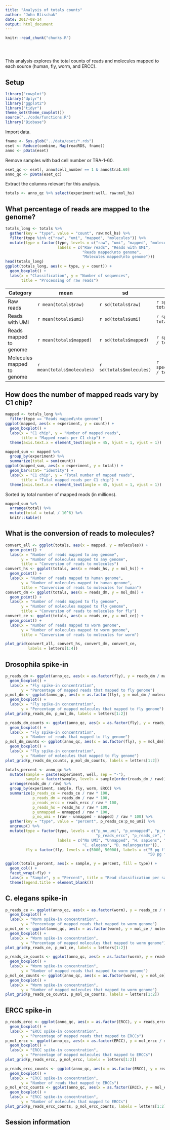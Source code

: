 ```yaml
---
title: "Analysis of totals counts"
author: "John Blischak"
date: 2017-08-14
output: html_document
---
```


<!-- The file analysis/chunks.R contains chunks that define default settings
shared across the workflowr files. -->
```r
knitr::read_chunk("chunks.R")
```

<!-- Update knitr chunk options -->
```r
```

<!-- Insert the date the file was last updated -->
```r
```

<!-- Insert the code version (Git commit SHA1) if Git repository exists and R
 package git2r is installed -->
```r
```

This analysis explores the total counts of reads and molecules mapped to each
source (human, fly, worm, and ERCC).

## Setup

```r
library("cowplot")
library("dplyr")
library("ggplot2")
library("tidyr")
theme_set(theme_cowplot())
source("../code/functions.R")
library("Biobase")
```

Import data.

```r
fname <- Sys.glob("../data/eset/*.rds")
eset <- Reduce(combine, Map(readRDS, fname))
anno <- pData(eset)
```

Remove samples with bad cell number or TRA-1-60.

```r
eset_qc <- eset[, anno$cell_number == 1 & anno$tra1.60]
anno_qc <- pData(eset_qc)
```

Extract the columns relevant for this analysis.

```r
totals <- anno_qc %>% select(experiment:well, raw:mol_hs)
```

## What percentage of reads are mapped to the genome?

```r
totals_long <- totals %>%
  gather(key = "type", value = "count", raw:mol_hs) %>%
  filter(type %in% c("raw", "umi", "mapped", "molecules")) %>%
  mutate(type = factor(type, levels = c("raw", "umi", "mapped", "molecules"),
                       labels = c("Raw reads", "Reads with UMI",
                                  "Reads mapped\nto genome",
                                  "Molecules mapped\nto genome")))
head(totals_long)
ggplot(totals_long, aes(x = type, y = count)) +
  geom_boxplot() +
  labs(x = "Classification", y = "Number of sequences",
       title = "Processing of raw reads")
```

Category  | mean | sd | \% of raw (mean)
------------- | ------------- | ------------- | -------------
Raw reads  | `r mean(totals$raw)` | `r sd(totals$raw)` | `r specify_decimal(mean(totals$raw / totals$raw), k = 2)`
Reads with UMI  | `r mean(totals$umi)` | `r sd(totals$umi)` | `r specify_decimal(mean(totals$umi / totals$raw), k = 2)`
Reads mapped to genome  | `r mean(totals$mapped)` | `r sd(totals$mapped)` | `r specify_decimal(mean(totals$mapped / totals$raw), k = 2)`
Molecules mapped to genome  | `r mean(totals$molecules)` | `r sd(totals$molecules)` | `r specify_decimal(mean(totals$molecules / totals$raw), k = 2)`

## How does the number of mapped reads vary by C1 chip?

```r
mapped <- totals_long %>%
  filter(type == "Reads mapped\nto genome")
ggplot(mapped, aes(x = experiment, y = count)) +
  geom_boxplot() +
  labs(x = "C1 chip", y = "Number of mapped reads",
       title = "Mapped reads per C1 chip") +
  theme(axis.text.x = element_text(angle = 45, hjust = 1, vjust = 1))
```

```r
mapped_sum <- mapped %>%
  group_by(experiment) %>%
  summarize(total = sum(count))
ggplot(mapped_sum, aes(x = experiment, y = total)) +
  geom_bar(stat= "identity") +
  labs(x = "C1 chip", y = "Total number of mapped reads",
       title = "Total mapped reads per C1 chip") +
  theme(axis.text.x = element_text(angle = 45, hjust = 1, vjust = 1))
```

Sorted by total number of mapped reads (in millions).

```r
mapped_sum %>%
  arrange(total) %>%
  mutate(total = total / 10^6) %>%
  knitr::kable()
```

## What is the conversion of reads to molecules?

```r
convert_all <- ggplot(totals, aes(x = mapped, y = molecules)) +
  geom_point() +
  labs(x = "Number of reads mapped to any genome",
       y = "Number of molecules mapped to any genome",
       title = "Conversion of reads to molecules")
convert_hs <- ggplot(totals, aes(x = reads_hs, y = mol_hs)) +
  geom_point() +
  labs(x = "Number of reads mapped to human genome",
       y = "Number of molecules mapped to human genome",
       title = "Conversion of reads to molecules for human")
convert_dm <- ggplot(totals, aes(x = reads_dm, y = mol_dm)) +
  geom_point() +
  labs(x = "Number of reads mapped to fly genome",
       y = "Number of molecules mapped to fly genome",
       title = "Conversion of reads to molecules for fly")
convert_ce <- ggplot(totals, aes(x = reads_ce, y = mol_ce)) +
  geom_point() +
  labs(x = "Number of reads mapped to worm genome",
       y = "Number of molecules mapped to worm genome",
       title = "Conversion of reads to molecules for worm")

plot_grid(convert_all, convert_hs, convert_dm, convert_ce,
          labels = letters[1:4])
```

## Drosophila spike-in

```r
p_reads_dm <- ggplot(anno_qc, aes(x = as.factor(fly), y = reads_dm / mapped * 100)) +
  geom_boxplot() +
  labs(x = "Fly spike-in concentration",
       y = "Percentage of mapped reads that mapped to fly genome")
p_mol_dm <- ggplot(anno_qc, aes(x = as.factor(fly), y = mol_dm / molecules * 100)) +
  geom_boxplot() +
  labs(x = "Fly spike-in concentration",
       y = "Percentage of mapped molecules that mapped to fly genome")
plot_grid(p_reads_dm, p_mol_dm, labels = letters[1:2])
```

```r
p_reads_dm_counts <- ggplot(anno_qc, aes(x = as.factor(fly), y = reads_dm)) +
  geom_boxplot() +
  labs(x = "Fly spike-in concentration",
       y = "Number of reads that mapped to fly genome")
p_mol_dm_counts <- ggplot(anno_qc, aes(x = as.factor(fly), y = mol_dm)) +
  geom_boxplot() +
  labs(x = "Fly spike-in concentration",
       y = "Number of molecules that mapped to fly genome")
plot_grid(p_reads_dm_counts, p_mol_dm_counts, labels = letters[1:2])
```

```r
totals_percent <- anno_qc %>%
  mutate(sample = paste(experiment, well, sep = "-"),
         sample = factor(sample, levels = sample[order(reads_dm / raw)])) %>%
  arrange(reads_dm / raw) %>%
  group_by(experiment, sample, fly, worm, ERCC) %>%
  summarize(p_reads_ce = reads_ce / raw * 100,
            p_reads_dm = reads_dm / raw * 100,
            p_reads_ercc = reads_ercc / raw * 100,
            p_reads_hs = reads_hs / raw * 100,
            p_unmapped = unmapped / raw * 100,
            p_no_umi = (raw - unmapped - mapped) / raw * 100) %>%
  gather(key = "type", value = "percent", p_reads_ce:p_no_umi) %>%
  ungroup() %>%
  mutate(type = factor(type, levels = c("p_no_umi", "p_unmapped", "p_reads_hs",
                                        "p_reads_ercc", "p_reads_ce", "p_reads_dm"),
                       labels = c("No UMI", "Unmapped", "H. sapiens", "ERCC",
                                  "C. elegans", "D. melanogaster")),
         fly = factor(fly, levels = c(5000, 50000), labels = c("5 pg fly spike-on",
                                                               "50 pg fly spike-on")))

ggplot(totals_percent, aes(x = sample, y = percent, fill = type)) +
  geom_col() +
  facet_wrap(~fly) +
  labs(x = "Sample", y = "Percent", title = "Read classification per sample") +
  theme(legend.title = element_blank())
```

## C. elegans spike-in

```r
p_reads_ce <- ggplot(anno_qc, aes(x = as.factor(worm), y = reads_ce / mapped * 100)) +
  geom_boxplot() +
  labs(x = "Worm spike-in concentration",
       y = "Percentage of mapped reads that mapped to worm genome")
p_mol_ce <- ggplot(anno_qc, aes(x = as.factor(worm), y = mol_ce / molecules * 100)) +
  geom_boxplot() +
  labs(x = "Worm spike-in concentration",
       y = "Percentage of mapped molecules that mapped to worm genome")
plot_grid(p_reads_ce, p_mol_ce, labels = letters[1:2])
```

```r
p_reads_ce_counts <- ggplot(anno_qc, aes(x = as.factor(worm), y = reads_ce)) +
  geom_boxplot() +
  labs(x = "Worm spike-in concentration",
       y = "Number of mapped reads that mapped to worm genome")
p_mol_ce_counts <- ggplot(anno_qc, aes(x = as.factor(worm), y = mol_ce)) +
  geom_boxplot() +
  labs(x = "Worm spike-in concentration",
       y = "Number of mapped molecules that mapped to worm genome")
plot_grid(p_reads_ce_counts, p_mol_ce_counts, labels = letters[1:2])
```


## ERCC spike-in

```r
p_reads_ercc <- ggplot(anno_qc, aes(x = as.factor(ERCC), y = reads_ercc / mapped * 100)) +
  geom_boxplot() +
  labs(x = "ERCC spike-in concentration",
       y = "Percentage of mapped reads that mapped to ERCCs")
p_mol_ercc <- ggplot(anno_qc, aes(x = as.factor(ERCC), y = mol_ercc / molecules * 100)) +
  geom_boxplot() +
  labs(x = "ERCC spike-in concentration",
       y = "Percentage of mapped molecules that mapped to ERCCs")
plot_grid(p_reads_ercc, p_mol_ercc, labels = letters[1:2])
```

```r
p_reads_ercc_counts <- ggplot(anno_qc, aes(x = as.factor(ERCC), y = reads_ercc)) +
  geom_boxplot() +
  labs(x = "ERCC spike-in concentration",
       y = "Number of reads that mapped to ERCCs")
p_mol_ercc_counts <- ggplot(anno_qc, aes(x = as.factor(ERCC), y = mol_ercc)) +
  geom_boxplot() +
  labs(x = "ERCC spike-in concentration",
       y = "Number of molecules that mapped to ERCCs")
plot_grid(p_reads_ercc_counts, p_mol_ercc_counts, labels = letters[1:2])
```

## Session information

<!-- Insert the session information into the document -->
```r
```
